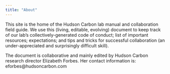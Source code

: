 ```yaml
---
title: "About"
---
```


This site is the home of the Hudson Carbon lab manual and collaboration field guide. We use this (living, editable, evolving) document to keep track of our lab's collectively-generated code of conduct; list of important resources; expectations; and tips and tricks for successful collaboration (an under-appreciated and surprisingly difficult skill).

The document is collaborative and mainly edited by Hudson Carbon research director Elizabeth Forbes. Her contact information is:
eforbes\@hudsoncarbon.com
